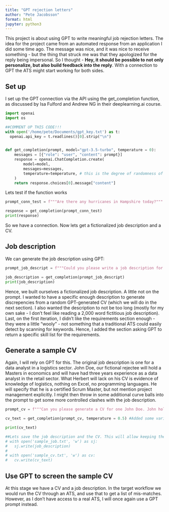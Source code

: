 ```yaml
---
title: "GPT rejection letters"
author: "Pete Jacobsson"
format: html
jupyter: python3
---
```


This project is about using GPT to write meaningful job rejection letters. The idea for the project came from an automated response from an application I did some time ago. The message was nice, and it was nice to receive something - but the thing that struck me was that they apologized for the reply being impersonal. So I thought - **Hey, it should be possible to not only personalize, but also build feedback into the reply**. With a connection to GPT the ATS might start working for both sides.


## Set up

I set up the GPT connection via the API using  the get_completion function, as discussed by Isa Fulford and Andrew NG in their deeplearning.ai course.

```python
import openai
import os

##COMMENT UP THIS CODE!!!
with open('/home/pete/Documents/gpt_key.txt') as t:
  openai.api_key = t.readlines()[0].strip("\n")


def get_completion(prompt, model="gpt-3.5-turbo", temperature = 0):
    messages = [{"role": "user", "content": prompt}]
    response = openai.ChatCompletion.create(
        model=model,
        messages=messages,
        temperature=temperature, # this is the degree of randomness of the model's output
    )
    return response.choices[0].message["content"]

```

Lets test if the function works

```python
prompt_conn_test = f"""Are there any hurricanes in Hampshire today?"""

response = get_completion(prompt_conn_test)
print(response)
```

So we have a connection. Now lets get a fictionalized job description and a CV.


## Job description
We can generate the job description using GPT:
```python
prompt_job_descript = f"""Could you please write a job description for a junior data analyst for the logistics sector? Please make sure to include a list of ten requirements. Please make sure that the description is less than 500 words long total. Please make sure that the ten requirements refer to specific technical, project management or language skills"""

job_description = get_completion(prompt_job_descript)
print(job_description)
```

Hence, we built ourselves a fictionalized job description. A little not on the prompt. I wanted to have a specific enough description to generate discrepencies from a random GPT-generated CV (which we will do in the next section). I also wanted the description to not be too long (mostly for my own sake - I don't feel like reading a 2,000 word fictitious job description). Last, on the first iteration, I didn't like the requirements section enough - they were a little "wooly" - not something that a traditional ATS could easily detect by scanning for keywords. Hence, I added the section asking GPT to return a specific skill list for the requirements. 


## Generate a sample CV

Again, I will rely on GPT for this. The original job description is one for a data analyst in a logistics sector. John Doe, our fictional rejectee will hold a Masters in economics and will have had three years experience as a data analyst in the retail sector. What Herbert will lack on his CV is evidence of knowledge of logistics, nothing on Excel, no programming languages. He will specify that he is a certified Scrum Master, but not mention project management explicitly. I might then throw in some additional curve balls into the prompt to get some more controlled clashes with the job description.

```python
prompt_cv = f"""Can you please generate a CV for one John Doe. John holds a Masters in economics from an Ivy League University. Since graduation he worked three years as a data anlyst within the retail sector. The CV is not to include any evidence of knowledge of logistics, does not include the word 'Excel', and has no mention of programming languages. The CV indicates that John is a Scrum master, but does not include terms 'agile' or 'project management'. Please fill in remaining details as you see fit. Please keep the CV to two pages A2. John is applying for a logistics data analyst post"""

cv_text = get_completion(prompt_cv, temperature = 0.5) #Added some variability to the responses.

print(cv_text)
```

```python
##Lets save the job description and the CV. This will allow keeping the number of API calls down, and makes the protype reproducible.
# with open('sample_job.txt', 'w') as sj:
#   sj.write(job_description)
# 
# with open('sample_cv.txt', 'w') as cv:
#   cv.write(cv_text)


```



## Use GPT to screen the sample CV

At this stage we have a CV and a job description. In the target workflow we would run the CV through an ATS, and use that to get a list of mis-matches. However, as I don't have access to a real ATS, I will once again use a GPT prompt instead.







